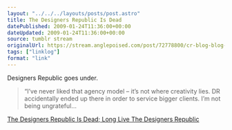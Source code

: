 ```yaml
---
layout: "../../../layouts/posts/post.astro"
title: The Designers Republic Is Dead
datePublished: 2009-01-24T11:36:00+00:00
dateUpdated: 2009-01-24T11:36:00+00:00
source: tumblr stream
originalUrl: https://stream.anglepoised.com/post/72778800/cr-blog-blog-archive-the-designers-republic-is
tags: ["linklog"]
format: "link"
---
```


Designers Republic goes under.

> &ldquo;I&rsquo;ve never liked that agency model &#8211; it&rsquo;s not where creativity lies. DR accidentally ended up there in order to service bigger clients. I&rsquo;m not being ungrateful&hellip;

[The Designers Republic Is Dead; Long Live The Designers Republic][1]

[1]: http://www.creativereview.co.uk/crblog/the-designers-republic-is-dead-long-live-the-designers-republic/
